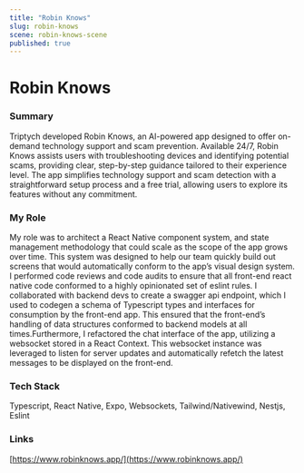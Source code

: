 ```yaml
---
title: "Robin Knows"
slug: robin-knows
scene: robin-knows-scene
published: true
---
```


<div className="relative size-full -mt-header">
<div className="flex flex-col size-full justify-center">
<Container>
<div className="w-full flex flex-col gap-y-4">

# Robin Knows

### Summary

Triptych developed Robin Knows, an AI-powered app designed to offer on-demand technology support and scam prevention. Available 24/7, Robin Knows assists users with troubleshooting devices and identifying potential scams, providing clear, step-by-step guidance tailored to their experience level. The app simplifies technology support and scam detection with a straightforward setup process and a free trial, allowing users to explore its features without any commitment.

### My Role

My role was to architect a React Native component system, and state management methodology that could scale as the scope of the app grows over time. This system was designed to help our team quickly build out screens that would automatically conform to the app’s visual design system. I performed code reviews and code audits to ensure that all front-end react native code conformed to a highly opinionated set of eslint rules. I collaborated with backend devs to create a swagger api endpoint, which I used to codegen a schema of Typescript types and interfaces for consumption by the front-end app. This ensured that the front-end’s handling of data structures conformed to backend models at all times.Furthermore, I refactored the chat interface of the app, utilizing a websocket stored in a React Context. This websocket instance was leveraged to listen for server updates and automatically refetch the latest messages to be displayed on the front-end.

### Tech Stack

Typescript, React Native, Expo, Websockets, Tailwind/Nativewind, Nestjs, Eslint

### Links

[https://www.robinknows.app/](https://www.robinknows.app/)

</div>

</Container>
</div>
</div>
